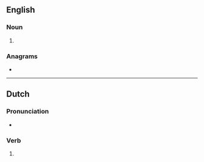 ==English==

===Noun===
{{head|en|noun plural form}}

# {{plural of|vee|lang=en}}

===Anagrams===
* {{anagrams|en|a=eesv|EVEs|Eves|eves}}

----

==Dutch==

===Pronunciation===
* {{audio|Nl-vees.ogg|Audio|lang=nl}}

===Verb===
{{nl-verb-form}}

# {{nl-verb form of|n=sg|t=past|m=ind|vijzen}}